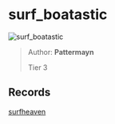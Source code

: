 
# surf_boatastic

![surf_boatastic](https://raw.githubusercontent.com/Sayt123/SurfMapPics/Maps-and-bonuses/csgo/surf_boatastic.jpg)

> Author: **Pattermayn**
>
> Tier 3

## Records

[surfheaven](https://surfheaven.eu/map/surf_boatastic)
